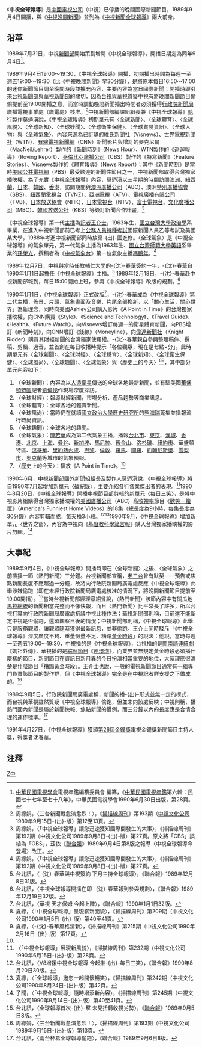 {{About|1991年2月之前著重於世界各地事件的電視新聞節目|1991年2月以後整合的電視新聞節目|中視新聞全球報導}}

{{Infobox television
| bgcolour             = #FFFF99
| show_name            = 中視全球報導
| original_name        = 
| image                = CTV Global Report.jpg
| caption              = 《中視全球報導》兩大世代的主播<br>左：[[王介士|王介士]]；右：[[沈春華|-{沈}-春華]]
| genre                = 晚間國際新聞節目
| presenter            = 
| country              = {{ROC}}
| language             = [[現代標準漢語|國語]]
| executive_producer   = [[莫迺滇|莫迺滇]]
| company              = [[中國電視公司|中國電視公司]][[中視新聞|新聞部]]
| runtime              = 30分鐘
| channel              = [[中視頻道|中視頻道]]
| first_aired          = 1989年9月4日
| last_aired           = 1991年2月1日
| related              = [[中視新聞全球報導|中視新聞全球報導]]
| website              = 
}}

《'''中視全球報導'''》是[[中國電視公司|中國電視公司]]（中視）已停播的晚間國際新聞節目，1989年9月4日開播，與《[[中視晚間新聞|中視晚間新聞]]》並列為《[[中視新聞全球報導|中視新聞全球報導]]》兩大前身。

==沿革==
{{Note24hUTC+8}}
1989年7月31日，中視[[中視新聞|新聞部]]開始策劃增開《中視全球報導》，開播日期定為同年9月4日<ref>[[中華民國電視學會|中華民國電視學會]]電視年鑑編纂委員會 編纂，《[[中華民國電視年鑑|中華民國電視年鑑]]第六輯：民國七十七年至七十八年》，中華民國電視學會1990年6月30日出版，第28頁。</ref>。

1989年9月4日19:00～19:30，《中視全球報導》開播，初期播出時間為每週一至週五19:00～19:30（比《中視晚間新聞》早30分鐘），是將原本每日16:50～17:00的迷你新聞節目調至晚間時段並擴充內容，主要內容為當日國際新聞；開播時即引來[[台視新聞|台視新聞部]]與[[華視新聞|華視新聞部]]的關切，因為[[台視|台視]]與[[華視|華視]]質疑中視有將晚間新聞節目偷偷提前至19:00開播之意，而當時調動晚間新聞播出時間者必須獲得[[行政院新聞局|行政院新聞局]]廣播電視事業處（廣電處）核准。<ref>周綠娟，〈三台新聞戰愈演愈烈！〉，《[[掃描線周刊|掃描線周刊]]》第193期（[[中視文化公司|中視文化公司]]1989年9月15日-{出}-版）第12至13頁。</ref>中視新聞部編譯組組長兼《中視全球報導》[[執行製作|執行製作]][[莫迺滇|莫迺滇]]說，《中視全球報導》初期單元有〈全球新聞〉、〈全球體育〉、〈全球風貌〉、〈全球新知〉、〈全球妙聞〉、〈全球衛生保健〉、〈全球貿易資訊〉、〈全球人物〉與〈全球氣象〉，內容來源為已訂購的[[維氏新聞社|維氏新聞社]]（Visnews）、[[世界電視新聞社|世界電視新聞社]]（WTN）、[[有線電視新聞網|有線電視新聞網]]（CNN）新聞影片與增訂的麥克尼爾（MacNeil/Lehrer）製作的《[[PBS新聞一小時|新聞時刻]]》（News Hour）、WTN製作的《巡迴報導》（Roving Report）、[[哥倫比亞廣播公司|哥倫比亞廣播公司]]（CBS）製作的《特寫新聞》（Feature Stories）、Visnews製作的《體育報導》（News Report）；其中《新聞時刻》是當時[[美國公共電視網|美國公共電視網]]（PBS）最受歡迎的新聞性節目之一，中視新聞部取得台灣獨家播映權。為了充實《中視全球報導》內容，莫迺滇以三星期的時間訪問[[澳洲|澳洲]]、[[紐西蘭|紐西蘭]]、[[日本|日本]]、[[韓國|韓國]]、[[香港|香港]]，訪問期間與[[澳洲廣播公司|澳洲廣播公司]]（ABC）、澳洲[[特別廣播協會|特別廣播協會]]（SBS）、[[紐西蘭電視台|紐西蘭電視台]]（TVNZ）、[[亞洲電視|亞洲電視]]（ATV）、[[電視廣播有限公司|電視廣播有限公司]]（TVB）、[[日本放送協會|日本放送協會]]（NHK）、[[日本電視台|日本電視台]]（NTV）、[[富士電視台|富士電視台]]、[[文化廣播公司|文化廣播公司]]（MBC）、[[韓國廣播公司|韓國放送公社]]（KBS）等簽訂新聞合作計畫。<ref>周綠娟，〈「中視全球報導」讓您迅速獲知國際間發生的大事〉，《掃描線周刊》第192期（中視文化公司1989年9月8日-{出}-版）第27頁。原文將「CBS」誤植為「OBS」，茲依《[[聯合報|聯合報]]》1989年9月4日第8版之報導〈中視全球報導今登場〉改正。</ref>

《中視全球報導》第一代[[新聞主播|主播]]為[[記者|記者]][[王介士|王介士]]，1963年生，[[國立台灣大學|國立台灣大學]][[政治學|政治學]]系畢業，在進入中視新聞部前已考上[[公務人員特種考試|公務人員特種考試]]國際新聞人員乙等考試及美國某大學，1988年考進中視新聞部同時放棄-{出}-國進修。〈全球氣象〉是《中視全球報導》的氣象單元，第一代氣象主播為1963年生、[[國立台灣師範大學|國立台灣師範大學]][[英語|英語]]系畢業的[[孫榮光|孫榮光]]，撰稿者為《[[中視氣象台|中視氣象台]]》第一位氣象主播[[馮鵬年|馮鵬年]]。<ref>周綠娟，〈「中視全球報導」讓您迅速獲知國際間發生的大事〉，《掃描線周刊》第192期（中視文化公司1989年9月8日-{出}-版）第27頁。</ref>

1989年12月7日，中視與當時任教[[輔仁大學|輔仁大學]]的[[沈春華|-{沈}-春華]]簽約一年，-{沈}-春華自1990年1月1日起擔任《中視全球報導》主播。<ref>台北訊，〈-{沈}-春華與中視簽約 下月主持全球報導〉，《聯合報》1989年12月8日31版。</ref> 1989年12月18日，-{沈}-春華赴中視新聞部報到，每日15:00開始上班，參與《中視全球報導》改版的規劃。<ref>台北訊，〈中視全球報導開播在即 -{沈}-春華報到參與規劃〉，《聯合報》1989年12月19日32版。</ref>

1990年1月1日，《中視全球報導》正式改版<ref>台北訊，〈華視 天才保姆 今起上陣〉，《聯合報》1990年1月1日32版。</ref>，-{沈}-春華成為《中視全球報導》第二代主播，佈景、片頭、氣象畫面及音樂、片尾全部換新，以「關心生活，關心世界」為新理念，同時向美國Ashley公司購入影片《A Point in Time》的台灣獨家播映權，向CNN購買《Style》、《Science and Technology》、《Travel Guide》、《Health》、《Future Watch》，向Visnews增訂每週一的衛星體育新聞，向PBS增訂《新聞時刻》，向CNN增訂《錢線》（Moneyline），向[[偉達新聞社|偉達新聞社]]（Knight Ridder）購買其財經新聞的台灣獨家使用權。-{沈}-春華親自參與整理稿件、撰稿、剪輯、過音，並首創在每日收播時提示「各位觀眾，現在是七點×分」。此時期單元有〈全球新聞〉、〈全球財經〉、〈全球體育〉、〈全球新知〉、〈全球衛生保健〉、〈全球風尚〉、〈全球趣聞〉、〈全球氣象〉與〈歷史上的今天〉<ref name="#1">夏綠，〈「中視全球報導」呈現嶄新面貌〉，《掃描線周刊》第209期（中視文化公司1990年1月5日-{出}-版）第40至41頁。</ref><ref>夏綠，〈-{沈}-春華風格清新〉，《掃描線周刊》第215期（中視文化公司1990年2月16日-{出}-版）第17頁。</ref>，其中部分單元內容如下：
#〈全球新聞〉：內容為以[[人造衛星|人造衛星]]傳送的全球各地最新新聞，並有駐美國[[華盛頓特區|華盛頓特區]]記者[[劉偉悌|劉偉悌]]作現場深度採訪。
#〈全球財經〉：報導財經新聞，市場分析、產品趨勢等商業訊息。
#〈全球體育〉：全球各地的體育新聞。
#〈全球風尚〉：當時仍在就讀[[國立政治大學|國立政治大學]][[歷史|歷史]][[研究所|研究所]]的[[熊海瑞|熊海瑞]]蒐集並播報流行時尚資訊。
#〈全球趣聞〉：全球各地的趣聞。
#〈全球氣象〉：[[陳若華|陳若華]]成為第二代氣象主播，播報[[台北市|台北市]]、[[東京|東京]]、[[漢城|漢城]]、[[香港|香港]]、[[北京|北京]]、[[上海|上海]]、[[曼谷|曼谷]]、[[新加坡|新加坡]]、[[馬尼拉|馬尼拉]]、[[舊金山|舊金山]]、[[洛杉磯|洛杉磯]]、[[紐約市|紐約市]]、華盛頓特區、[[溫哥華|溫哥華]]、[[里約熱內盧|里約熱內盧]]、[[巴黎|巴黎]]、[[倫敦|倫敦]]、[[羅馬|羅馬]]、[[開羅|開羅]]、[[約翰尼斯堡|約翰尼斯堡]]、[[雪梨市|雪梨市]]、[[奧克蘭|奧克蘭]]等城市的氣象預報。
#〈歷史上的今天〉：播放《A Point in Time》。<ref name="#1"/>

1990年6月，中視新聞部國外新聞組組長及製作人莫迺滇說，《中視全球報導》將自1990年7月起增加新單元〈破紀錄〉，主要介紹各行各業傑出者的表現。<ref>〈「中視全球報導」展現新風貌〉，《掃描線周刊》第232期（中視文化公司1990年6月15日-{出}-版）第28頁。</ref>1990年8月20日，《中視全球報導》開播中視節目部剪輯的新單元〈每日三笑〉，是將中視影片組購得台灣獨家播映權的[[美國廣播公司|美國廣播公司]]（ABC）高[[收視率|收視率]]節目《[[歡笑一籮筐|歡笑一籮筐]]》（America's Funniest Home Videos）的18集（總長度為9小時，每集長度為30分鐘）內容剪輯而成，每天播3小段。<ref>台北訊，〈V8增援中視全球報導 今起推-{出}-每日三笑〉，《聯合報》1990年8月20日30版。</ref><ref>夏綠，〈「全球報導」邀您一起開懷暢笑〉，《掃描線周刊》第242期（中視文化公司1990年8月24日-{出}-版）第42頁。</ref>1990年9月，《中視全球報導》增加新單元〈世界之窗〉，內容為中視向《[[基督教科學箴言報|基督教科學箴言報]]》購入台灣獨家播映權的影片剪輯。<ref>子聞，〈「中視全球報導」隨時增添新內容〉，《掃描線周刊》第245期（中視文化公司1990年9月14日-{出}-版）第40至41頁。</ref>

==大事紀==
1989年9月4日，《中視全球報導》開播時即在〈全球新聞〉之後、〈全球氣象〉之前插播一節〈熱門新聞〉三分鐘。台視新聞部宣稱，[[老三台|老三台]]曾有默契——預告或焦點新聞長度不應超過一分鐘，故將向行政院新聞局廣電處反應《中視全球報導》此舉涉嫌偷跑（即在未經行政院新聞局廣電處核准的情況下，將晚間新聞節目提前至19:00開播）。<ref>台北訊，〈全球報導首次-{出}-擊 未見扭轉收視劣勢〉，《[[聯合報|聯合報]]》1989年9月5日8版。</ref>當時台視新聞部經理[[章紹曾|章紹曾]]說，〈熱門新聞〉該節內容中有關[[瓜地馬拉總統|瓜地馬拉總統]]的新聞相當完整而不像快報，而且〈熱門新聞〉比平常長了許多，所以台視打算向行政院新聞局廣電處抗議中視此種作法；華視新聞部則稱，目前還不能斷定中視是否偷跑，還須觀察日後的情況；中視新聞部則稱，《中視全球報導》此舉只是服務觀眾，讓觀眾隨時獲得最新訊息，並非偷跑。王介士同時駁斥「《中視全球報導》深度廣度不夠、重量份量不足、糟蹋[[黃金時段|黃金時段]]」的說法：他說，當時每週一至週五19:00～19:30，中視播的是《中視全球報導》，台視播的是[[閩南語|閩南語]][[連續劇|連續劇]]《媽祖外傳》，華視播的是[[綜藝節目|綜藝節目]]《[[連環泡|連環泡]]》，而業界並無規定黃金時段必須播什麼樣的節目，新聞節目在資訊日新月異的今日扮演相當重要的地位，大家理應很清楚是什麼節目「糟蹋黃金時段」。王介士也說，一般的電視新聞節目通常有一組專門負責該節目的製作群，但《中視全球報導》完全是在中視記者群支援之下做成的。<ref>周綠娟，〈三台新聞戰愈演愈烈！〉，《掃描線周刊》第193期（中視文化公司1989年9月15日-{出}-版）第13頁。</ref>

1989年9月5日，行政院新聞局廣電處稱，新聞的播-{出}-形式並無一定的模式，而台視與華視雖然質疑《中視全球報導》偷跑，但並未向該處反映；中視則稱，播熱門國內新聞是屬於新聞快報、焦點新聞的慣例，而三分鐘以內的長度應是合情合理的運作標準。<ref>台北訊，〈兩台杯葛全球報導偷跑〉，《聯合報》1989年9月6日8版。</ref>

1991年4月27日，《中視全球報導》獲頒[[第26屆金鐘獎|第26屆金鐘獎]]電視金鐘獎新聞節目主持人獎，得獎者沈春華。

==注釋==
{{reflist}}
{{電視節目的變遷
|電視台= {{flagicon|Taiwan}} 台灣 [[中視|中視]] 
|播放檔次= 定時新聞節目
|節目名稱= 中視全球報導<br />（1989年9月4日－1991年2月1日）
|上一節目= [[放眼看大陸|放眼看大陸]]<br />（1989年5月29日－1989年9月3日） 
|下一節目= [[中視新聞全球報導|中視新聞全球報導]]<br />（1991年2月4日－）
}}

[[Category:中視新聞|Z中]]